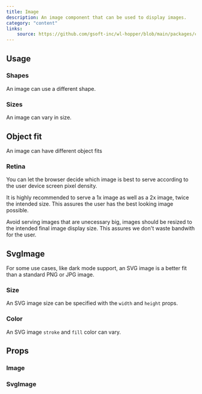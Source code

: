 ```yaml
---
title: Image
description: An image component that can be used to display images.
category: "content"
links:
    source: https://github.com/gsoft-inc/wl-hopper/blob/main/packages/components/src/Image/src/Image.tsx
---
```


<Example src="Image/docs/image" isOpen />

## Usage

### Shapes

An image can use a different shape.

<Example src="Image/docs/shape" />

### Sizes

An image can vary in size.

<Example src="Image/docs/size" />

## Object fit

An image can have different object fits

<Example src="Image/docs/objectFit" />

### Retina

You can let the browser decide which image is best to serve according to the user device screen pixel density.

It is highly recommended to serve a 1x image as well as a 2x image, twice the intended size. This assures the user has the best looking image possible.

Avoid serving images that are unecessary big, images should be resized to the intended final image display size. This assures we don't waste bandwith for the user.

<Example src="Image/docs/retina" />

## SvgImage

For some use cases, like dark mode support, an SVG image is a better fit than a standard PNG or JPG image.

<Example src="Image/docs/svg" />

### Size

An SVG image size can be specified with the `width` and `height` props.

<Example src="Image/docs/svgSize" />

### Color

An SVG image `stroke` and `fill` color can vary.

<Example src="Image/docs/svgColor" />

## Props

### Image

<PropTable component="Image" />

### SvgImage

<PropTable component="SvgImage" />

